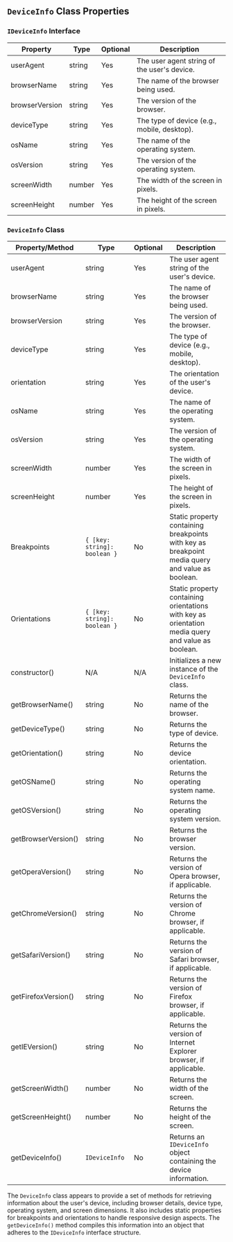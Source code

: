 ## `DeviceInfo` Class Properties

### `IDeviceInfo` Interface

| Property       | Type   | Optional | Description                                   |
|----------------|--------|----------|-----------------------------------------------|
| userAgent      | string | Yes      | The user agent string of the user's device.   |
| browserName    | string | Yes      | The name of the browser being used.           |
| browserVersion | string | Yes      | The version of the browser.                   |
| deviceType     | string | Yes      | The type of device (e.g., mobile, desktop).   |
| osName         | string | Yes      | The name of the operating system.             |
| osVersion      | string | Yes      | The version of the operating system.          |
| screenWidth    | number | Yes      | The width of the screen in pixels.            |
| screenHeight   | number | Yes      | The height of the screen in pixels.           |

### `DeviceInfo` Class

| Property/Method      | Type                           | Optional | Description                                                                                               |
|----------------------|--------------------------------|----------|-----------------------------------------------------------------------------------------------------------|
| userAgent            | string                         | Yes      | The user agent string of the user's device.                                                               |
| browserName          | string                         | Yes      | The name of the browser being used.                                                                       |
| browserVersion       | string                         | Yes      | The version of the browser.                                                                               |
| deviceType           | string                         | Yes      | The type of device (e.g., mobile, desktop).                                                               |
| orientation          | string                         | Yes      | The orientation of the user's device.                                                                     |
| osName               | string                         | Yes      | The name of the operating system.                                                                         |
| osVersion            | string                         | Yes      | The version of the operating system.                                                                      |
| screenWidth          | number                         | Yes      | The width of the screen in pixels.                                                                        |
| screenHeight         | number                         | Yes      | The height of the screen in pixels.                                                                       |
| Breakpoints          | `{ [key: string]: boolean }`  | No       | Static property containing breakpoints with key as breakpoint media query and value as boolean.           |
| Orientations         | `{ [key: string]: boolean }`  | No       | Static property containing orientations with key as orientation media query and value as boolean.         |
| constructor()        | N/A                            | N/A      | Initializes a new instance of the `DeviceInfo` class.                                                     |
| getBrowserName()     | string                         | No       | Returns the name of the browser.                                                                          |
| getDeviceType()      | string                         | No       | Returns the type of device.                                                                               |
| getOrientation()     | string                         | No       | Returns the device orientation.                                                                           |
| getOSName()          | string                         | No       | Returns the operating system name.                                                                        |
| getOSVersion()       | string                         | No       | Returns the operating system version.                                                                     |
| getBrowserVersion()  | string                         | No       | Returns the browser version.                                                                              |
| getOperaVersion()    | string                         | No       | Returns the version of Opera browser, if applicable.                                                      |
| getChromeVersion()   | string                         | No       | Returns the version of Chrome browser, if applicable.                                                     |
| getSafariVersion()   | string                         | No       | Returns the version of Safari browser, if applicable.                                                     |
| getFirefoxVersion()  | string                         | No       | Returns the version of Firefox browser, if applicable.                                                    |
| getIEVersion()       | string                         | No       | Returns the version of Internet Explorer browser, if applicable.                                           |
| getScreenWidth()     | number                         | No       | Returns the width of the screen.                                                                          |
| getScreenHeight()    | number                         | No       | Returns the height of the screen.                                                                         |
| getDeviceInfo()      | `IDeviceInfo`                  | No       | Returns an `IDeviceInfo` object containing the device information.                                        |

The `DeviceInfo` class appears to provide a set of methods for retrieving information about the user's device, including browser details, device type, operating system, and screen dimensions. It also includes static properties for breakpoints and orientations to handle responsive design aspects. The `getDeviceInfo()` method compiles this information into an object that adheres to the `IDeviceInfo` interface structure.